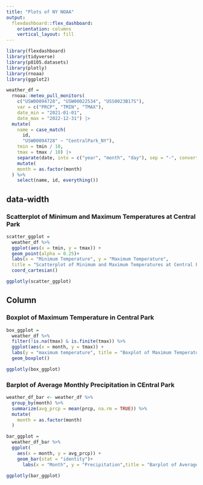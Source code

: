 ```yaml
---
title: "Plots of NY NOAA"
output: 
  flexdashboard::flex_dashboard:
    orientation: columns
    vertical_layout: fill
---
```


```r
library(flexdashboard)
library(tidyverse)
library(p8105.datasets)
library(plotly)
library(rnoaa)
library(ggplot2)
```

```r
weather_df = 
  rnoaa::meteo_pull_monitors(
    c("USW00094728", "USW00022534", "USS0023B17S"),
    var = c("PRCP", "TMIN", "TMAX"), 
    date_min = "2021-01-01",
    date_max = "2022-12-31") |>
  mutate(
    name = case_match(
      id, 
      "USW00094728" ~ "CentralPark_NY"),
    tmin = tmin / 10,
    tmax = tmax / 10) |>
    separate(date, into = c("year", "month", "day"), sep = "-", convert = TRUE) %>% 
    mutate(
    month = as.factor(month)
  ) %>% 
    select(name, id, everything())
```
{data-width=650}
-----------------------------------------------------------------------

### Scatterplot of Minimum and Maximum Temperatures at Central Park
```r
scatter_ggplot = 
  weather_df %>% 
  ggplot(aes(x = tmin, y = tmax)) + 
  geom_point(alpha = 0.25)+
  labs(x = "Minimum Temperature", y = "Maximum Temperature",
  title = "Scatterplot of Minimum and Maximum Temperatures at Central Park") +
  coord_cartesian()

ggplotly(scatter_ggplot)
```

Column {data-width=350}
-----------------------------------------------------------------------

### Boxplot of Maximum Temperature in Central Park

```r
box_ggplot = 
  weather_df %>% 
  filter(!is.na(tmax) & is.finite(tmax)) %>%
  ggplot(aes(x = month, y = tmax)) + 
  labs(y = "maximum temperature", title = "Boxplot of Maximum Temperature in Central Park") +
  geom_boxplot()

ggplotly(box_ggplot)
```

### Barplot of Average Monthly Precipitation in CEntral Park 

```r
weather_df_bar <- weather_df %>%
  group_by(month) %>%
  summarize(avg_prcp = mean(prcp, na.rm = TRUE)) %>% 
  mutate(
    month = as.factor(month)
  )

bar_ggplot =
  weather_df_bar %>% 
  ggplot(
    aes(x = month, y = avg_prcp)) +
    geom_bar(stat = "identity")+
      labs(x = "Month", y = "Precipitation",title = "Barplot of Average Monthly Precipitation in Central Park")

ggplotly(bar_ggplot)
```
